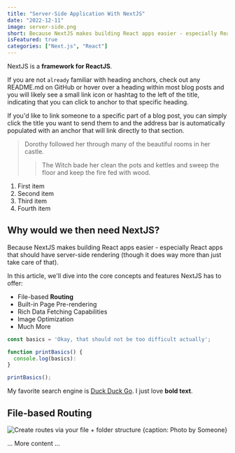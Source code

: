 ```yaml
---
title: "Server-Side Application With NextJS"
date: "2022-12-11"
image: server-side.png
short: Because NextJS makes building React apps easier - especially React apps that should have server-side rendering (though it does way more than just take care of that).
isFeatured: true
categories: ["Next.js", "React"]
---
```


NextJS is a **framework for ReactJS**.

If you are not `already` familiar with heading anchors, check out any README.md on GitHub or hover over a heading within most blog posts and you will likely see a small link icon or hashtag to the left of the title, indicating that you can click to anchor to that specific heading.

If you'd like to link someone to a specific part of a blog post, you can simply click the title you want to send them to and the address bar is automatically populated with an anchor that will link directly to that section.

> Dorothy followed her through many of the beautiful rooms in her castle.
>
> > The Witch bade her clean the pots and kettles and sweep the floor and keep the fire fed with wood.

1. First item
1. Second item
1. Third item
1. Fourth item

## Why would we then need NextJS?

Because NextJS makes building React apps easier - especially React apps that should have server-side rendering (though it does way more than just take care of that).

In this article, we'll dive into the core concepts and features NextJS has to offer:

- File-based **Routing**
- Built-in Page Pre-rendering
- Rich Data Fetching Capabilities
- Image Optimization
- Much More

```js
const basics = 'Okay, that should not be too difficult actually';

function printBasics() {
  console.log(basics):
}

printBasics();
```

My favorite search engine is [Duck Duck Go](https://duckduckgo.com).
I just love **bold text**.

## File-based Routing

![Create routes via your file + folder structure {caption: Photo by Someone}](server-side.png)

... More content ...
